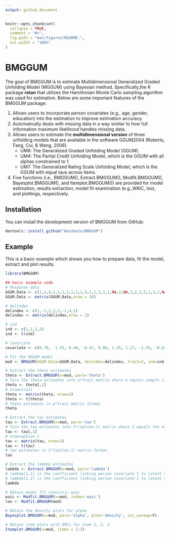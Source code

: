 ```yaml
---
output: github_document
---
```


<!-- README.md is generated from README.Rmd. Please edit that file -->

```r
knitr::opts_chunk$set(
  collapse = TRUE,
  comment = "#>",
  fig.path = "man/figures/README-",
  out.width = "100%"
)
```

# BMGGUM

<!-- badges: start -->
<!-- badges: end -->

The goal of BMGGUM is to estimate Multidimensional Generalized Graded Unfolding Model (MGGUM) using Bayesian method. Specifically,the R package **rstan** that utilizes the Hamiltonian Monte Carlo sampling algorithm was used for estimation. Below are some important features of the BMGGUM package:

1. Allows users to incorporate person covariates (e.g., age, gender, education) into the estimation to improve estimation accuracy.
2. Automatically deals with missing data in a way similar to how full information maximum likelihood handles missing data.
3. Allows users to estimate the **multidimensional version** of three unfolding models that are available in the software GGUM2004 (Roberts, Fang, Cui, & Wang, 2006).
    * UM8: The Generalized Graded Unfolding Model (GGUM).
    * UM4: The Partial Credit Unfolding Model, which is the GGUM with all alphas constrained to 1.
    * UM7: The Generalized Rating Scale Unfolding Model, which is the GGUM with equal taus across items.
4. Five functions (i.e., BMGGUM(), Extract.BMGGUM(), Modfit.BMGGUM(), Bayesplot.BMGGUM(), and Itemplot.BMGGUM()) are provided for model estimation, results extraction, model fit examination (e.g.,WAIC, loo), and plottings, respectively.

## Installation

You can install the development version of BMGGUM from GitHub:

``` r
devtools::install_github("Naidantu/BMGGUM")
```

## Example

This is a basic example which shows you how to prepare data, fit the model, extract and plot results.

```r
library(BMGGUM)

## basic example code
# Response data
GGUM.Data <- c(1,4,4,1,1,1,1,1,1,1,4,1,1,3,1,1,NA,2,NA,3,2,2,2,1,3,2,NA,2,1,1,2,1,NA,NA,NA,1,3,NA,1,2)
GGUM.Data <- matrix(GGUM.Data,nrow = 10)

# delindex
delindex <- c(1,-1,2,1,3,-1,4,1)
delindex <- matrix(delindex,nrow = 2)

# ind
ind <- c(1,1,2,2)
ind <- t(ind)

# covariate
covariate <- c(0.70, -1.25, 0.48, -0.47, 0.86, 1.25, 1.17, -1.35, -0.84, -0.55)

# Fit the MGGUM model
mod <- BMGGUM(GGUM.Data=GGUM.Data, delindex=delindex, trait=2, ind=ind, option=4, model="UM8", covariate=covariate)

# Extract the theta estimates 
theta <- Extract.BMGGUM(x=mod, pars='theta')
# Turn the theta estimates into p*trait matrix where p equals sample size and trait equals the number of latent traits
theta <- theta[,1]
# nrow=trait
theta <- matrix(theta, nrow=2)  
theta <- t(theta)
# theta estimates in p*trait matrix format
theta

# Extract the tau estimates 
tau <- Extract.BMGGUM(x=mod, pars='tau')
# Turn the tau estimates into I*(option-1) matrix where I equals the number of items and option equals the number of response options
tau <- tau[,1]
# nrow=option-1
tau <- matrix(tau, nrow=3)  
tau <- t(tau)
# tau estimates in I*(option-1) matrix format
tau

# Extract the lambda estimates 
lambda <- Extract.BMGGUM(x=mod, pars='lambda')
# lambda[1,1] is the coefficient linking person covariate 1 to latent trait 1
# lambda[1,2] is the coefficient linking person covariate 1 to latent trait 2
lambda

# Obtain model fit statistic waic 
waic <- Modfit.BMGGUM(x=mod, index='waic')
loo <- Modfit.BMGGUM(mod)

# Obtain the density plots for alpha
Bayesplot.BMGGUM(x=mod, pars='alpha', plot='density', inc_warmup=F)

# Obtain item plots with ORCs for item 1, 2, 3
Itemplot.BMGGUM(x=mod, items = 1:3)
```
